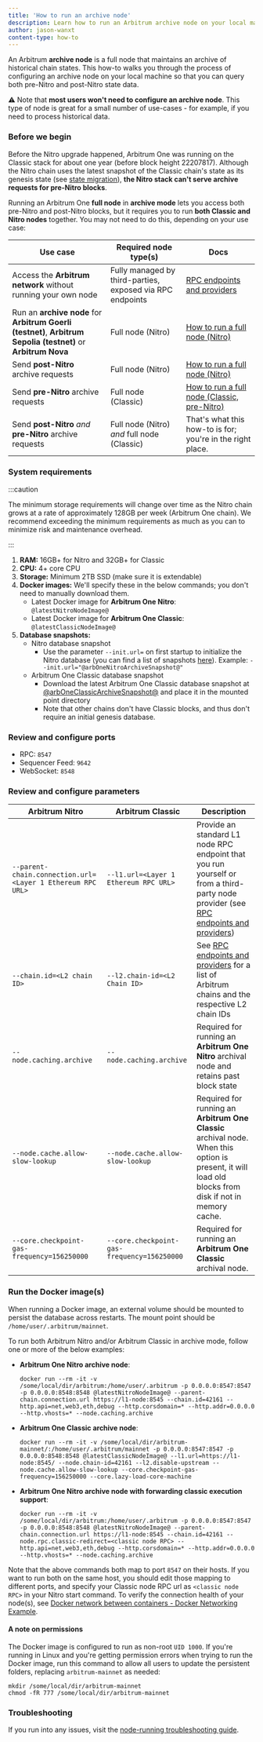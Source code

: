 ```yaml
---
title: 'How to run an archive node'
description: Learn how to run an Arbitrum archive node on your local machine.
author: jason-wanxt
content-type: how-to
---
```


An Arbitrum **archive node** is a full node that maintains an archive of historical chain states. This how-to walks you through the process of configuring an archive node on your local machine so that you can query both pre-Nitro and post-Nitro state data.

⚠️ Note that **most users won't need to configure an archive node**. This type of node is great for a small number of use-cases - for example, if you need to process historical data.

### Before we begin

Before the Nitro upgrade happened, Arbitrum One was running on the Classic stack for about one year (before block height 22207817). Although the Nitro chain uses the latest snapshot of the Classic chain's state as its genesis state (see [state migration](../../migration/state-migration.mdx)), **the Nitro stack can't serve archive requests for pre-Nitro blocks**.

Running an Arbitrum One **full node** in **archive mode** lets you access both pre-Nitro and post-Nitro blocks, but it requires you to run **both Classic and Nitro nodes** together. You may not need to do this, depending on your use case:

| Use case                                                                                                       | Required node type(s)                                     | Docs                                                                        |
| -------------------------------------------------------------------------------------------------------------- | --------------------------------------------------------- | --------------------------------------------------------------------------- |
| Access the **Arbitrum network** without running your own node                                                  | Fully managed by third-parties, exposed via RPC endpoints | [RPC endpoints and providers](/node-running/node-providers.mdx)             |
| Run an **archive node** for **Arbitrum Goerli (testnet)**, **Arbitrum Sepolia (testnet)** or **Arbitrum Nova** | Full node (Nitro)                                         | [How to run a full node (Nitro)](./running-a-full-node.mdx)                 |
| Send **post-Nitro** archive requests                                                                           | Full node (Nitro)                                         | [How to run a full node (Nitro)](./running-a-full-node.mdx)                 |
| Send **pre-Nitro** archive requests                                                                            | Full node (Classic)                                       | [How to run a full node (Classic, pre-Nitro)](./running-a-classic-node.mdx) |
| Send **post-Nitro** _and_ **pre-Nitro** archive requests                                                       | Full node (Nitro) _and_ full node (Classic)               | That's what this how-to is for; you're in the right place.                  |

### System requirements

:::caution

The minimum storage requirements will change over time as the Nitro chain grows at a rate of approximately 128GB per week (Arbitrum One chain). We recommend exceeding the minimum requirements as much as you can to minimize risk and maintenance overhead.

:::

1. **RAM:** 16GB+ for Nitro and 32GB+ for Classic
2. **CPU:** 4+ core CPU
3. **Storage:** Minimum 2TB SSD (make sure it is extendable)
4. **Docker images:** We'll specify these in the below commands; you don't need to manually download them.
   - Latest Docker image for **Arbitrum One Nitro**: <code>@latestNitroNodeImage@</code>
   - Latest Docker image for **Arbitrum One Classic**: <code>@latestClassicNodeImage@</code>
5. **Database snapshots:**
   - Nitro database snapshot
     - Use the parameter `--init.url=` on first startup to initialize the Nitro database (you can find a list of snapshots [here](https://snapshot.arbitrum.foundation/index.html)). Example: <code>--init.url="@arbOneNitroArchiveSnapshot@"</code>
   - Arbitrum One Classic database snapshot
     - Download the latest Arbitrum One Classic database snapshot at [@arbOneClassicArchiveSnapshot@](@arbOneClassicArchiveSnapshot@) and place it in the mounted point directory
     - Note that other chains don't have Classic blocks, and thus don't require an initial genesis database.

### Review and configure ports

<!-- todo: explain why these ports are important and what action needs to be taken - do rules need to be configured? -->
<!-- todo: format into a table  -->

- RPC: `8547`
- Sequencer Feed: `9642`
- WebSocket: `8548`

### Review and configure parameters

| Arbitrum Nitro                                             | Arbitrum Classic                            | Description                                                                                                                                                                            |
| ---------------------------------------------------------- | ------------------------------------------- | -------------------------------------------------------------------------------------------------------------------------------------------------------------------------------------- |
| `--parent-chain.connection.url=<Layer 1 Ethereum RPC URL>` | `--l1.url=<Layer 1 Ethereum RPC URL>`       | Provide an standard L1 node RPC endpoint that you run yourself or from a third-party node provider (see [RPC endpoints and providers](/node-running/node-providers.mdx#rpc-providers)) |
| `--chain.id=<L2 chain ID>`                                 | `--l2.chain-id=<L2 Chain ID>`               | See [RPC endpoints and providers](/node-running/node-providers.mdx#rpc-endpoints) for a list of Arbitrum chains and the respective L2 chain IDs                                        |
| `--node.caching.archive`                                   | `--node.caching.archive`                    | Required for running an **Arbitrum One Nitro** archival node and retains past block state                                                                                              |
| `--node.cache.allow-slow-lookup`                           | `--node.cache.allow-slow-lookup`            | Required for running an **Arbitrum One Classic** archival node. When this option is present, it will load old blocks from disk if not in memory cache.                                 |
| `--core.checkpoint-gas-frequency=156250000`                | `--core.checkpoint-gas-frequency=156250000` | Required for running an **Arbitrum One Classic** archival node.                                                                                                                        |

### Run the Docker image(s)

<!-- this is the procedure part, so we can focus on steps to take, and move "conceptual information" into a dedicated concept doc -->
<!-- Arbitrum One has been upgraded to Nitro, the latest Arbitrum tech stack; "Arbitrum Classic" is our term for the old, pre-Nitro tech stack. The Nitro node databases have the raw data of all blocks, including pre-Nitro blocks. However, Nitro nodes cannot execute anything on pre-Nitro blocks. Arbitrum Nova started as a Nitro chain, so has no classic blocks. -->

When running a Docker image, an external volume should be mounted to persist the database across restarts. The mount point should be `/home/user/.arbitrum/mainnet`.

<!-- todo: does the user need to do anything to configure the mount point, or is this handled by the below docker commands? -->

To run both Arbitrum Nitro and/or Arbitrum Classic in archive mode, follow one or more of the below examples:

- **Arbitrum One Nitro archive node**:
  ```shell
  docker run --rm -it -v /some/local/dir/arbitrum:/home/user/.arbitrum -p 0.0.0.0:8547:8547 -p 0.0.0.0:8548:8548 @latestNitroNodeImage@ --parent-chain.connection.url https://l1-node:8545 --chain.id=42161 --http.api=net,web3,eth,debug --http.corsdomain=* --http.addr=0.0.0.0 --http.vhosts=* --node.caching.archive
  ```
- **Arbitrum One Classic archive node**:
  ```shell
  docker run --rm -it -v /some/local/dir/arbitrum-mainnet/:/home/user/.arbitrum/mainnet -p 0.0.0.0:8547:8547 -p 0.0.0.0:8548:8548 @latestClassicNodeImage@ --l1.url=https://l1-node:8545/ --node.chain-id=42161 --l2.disable-upstream --node.cache.allow-slow-lookup --core.checkpoint-gas-frequency=156250000 --core.lazy-load-core-machine
  ```
- **Arbitrum One Nitro archive node with forwarding classic execution support**:
  ```shell
  docker run --rm -it -v /some/local/dir/arbitrum:/home/user/.arbitrum -p 0.0.0.0:8547:8547 -p 0.0.0.0:8548:8548 @latestNitroNodeImage@ --parent-chain.connection.url https://l1-node:8545 --chain.id=42161 --node.rpc.classic-redirect=<classic node RPC> --http.api=net,web3,eth,debug --http.corsdomain=* --http.addr=0.0.0.0 --http.vhosts=* --node.caching.archive
  ```

Note that the above commands both map to port `8547` on their hosts. If you want to run both on the same host, you should edit those mapping to different ports, and specify your Classic node RPC url as `<classic node RPC>` in your Nitro start command. To verify the connection health of your node(s), see [Docker network between containers - Docker Networking Example](https://www.middlewareinventory.com/blog/docker-network-example/).

#### A note on permissions

The Docker image is configured to run as non-root `UID 1000`. If you're running in Linux and you're getting permission errors when trying to run the Docker image, run this command to allow all users to update the persistent folders, replacing `arbitrum-mainnet` as needed:

```shell
mkdir /some/local/dir/arbitrum-mainnet
chmod -fR 777 /some/local/dir/arbitrum-mainnet
```

<!-- todo: FAQ -->

### Troubleshooting

If you run into any issues, visit the [node-running troubleshooting guide](../troubleshooting-running-nodes).
